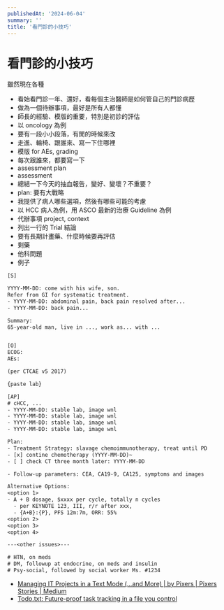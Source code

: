 ```yaml
---
publishedAt: '2024-06-04'
summary: ''
title: '看門診的小技巧'
---
```


# 看門診的小技巧

雖然現在各種

- 看始看門診一年、還好，看每個主治醫師是如何管自己的門診病歷
- 做為一個待辦事項，最好是所有人都懂
- 師長的經驗、模版的重要，特別是初診的評估
- 以 oncology 為例
- 要有一段小小段落，有閒的時候來改
- 走進、輪椅、跟誰來、寫一下住哪裡
- 模版 for AEs, grading
- 每次跟誰來，都要寫一下
- assessment plan
- assessment
- 總結一下今天的抽血報告，變好、變壞？不重要？
- plan: 要有大戰略
- 我提供了病人哪些選項，然後有哪些可能的考慮
- 以 HCC 病人為例，用 ASCO 最新的治療 Guideline 為例
- 代辦事項 project, context
- 列出一行的 Trial 結論
- 要有長期計畫藥、什麼時候要再評估
- 剩藥
- 他科問題
- 例子

```txt
[S]

YYYY-MM-DD: come with his wife, son.
Refer from GI for systematic treatment.
- YYYY-MM-DD: abdominal pain, back pain resolved after...
- YYYY-MM-DD: back pain...

Summary:
65-year-old man, live in ..., work as... with ...


[O]
ECOG:
AEs:

(per CTCAE v5 2017)

{paste lab}

[AP]
# cHCC, ...
- YYYY-MM-DD: stable lab, image wnl
- YYYY-MM-DD: stable lab, image wnl
- YYYY-MM-DD: stable lab, image wnl
- YYYY-MM-DD: stable lab, image wnl

Plan:
- Treatment Strategy: slavage chemoimmunotherapy, treat until PD
- [x] contine chemotherapy (YYYY-MM-DD)~
- [ ] check CT three month later: YYYY-MM-DD

- Follow-up parameters: CEA, CA19-9, CA125, symptoms and images

Alternative Options:
<option 1>
- A + B dosage, $xxxx per cycle, totally n cycles
  - per KEYNOTE 123, III, r/r after xxx,
  - {A+B}:{P}, PFS 12m:7m, ORR: 55%
<option 2>
<option 3>
<option 4>

---<other issues>---

# HTN, on meds
# DM, followup at endocrine, on meds and insulin
# Psy-social, followed by social worker Ms. #1234

```

- [Managing IT Projects in a Text Mode (…and More) | by Pixers | Pixers Stories | Medium](https://medium.com/pixers-stories/managing-it-projects-in-a-text-mode-and-more-374cd497309d)
- [Todo.txt: Future-proof task tracking in a file you control](http://todotxt.org/)